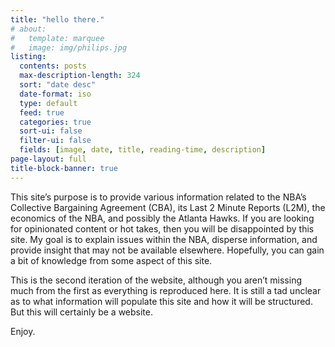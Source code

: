 ```yaml
---
title: "hello there."
# about:
#   template: marquee
#   image: img/philips.jpg
listing:
  contents: posts
  max-description-length: 324
  sort: "date desc"
  date-format: iso
  type: default
  feed: true
  categories: true
  sort-ui: false
  filter-ui: false
  fields: [image, date, title, reading-time, description]  
page-layout: full
title-block-banner: true
---
```


This site's purpose is to provide various information related to the NBA's Collective Bargaining Agreement (CBA), its Last 2 Minute Reports (L2M), the economics of the NBA, and possibly the Atlanta Hawks. If you are looking for opinionated content or hot takes, then you will be disappointed by this site. My goal is to explain issues within the NBA, disperse information, and provide insight that may not be available elsewhere. Hopefully, you can gain a bit of knowledge from some aspect of this site.

This is the second iteration of the website, although you aren't missing much from the first as everything is reproduced here. It is still a tad unclear as to what information will populate this site and how it will be structured. But this will certainly be a website.

Enjoy.
